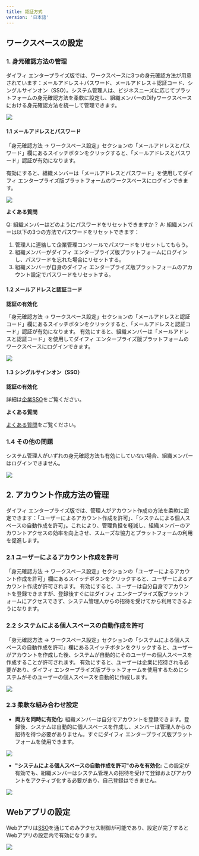 ```yaml
---
title: 認証方式
version: '日本語'
---
```


## ワークスペースの設定

### 1. 身元確認方法の管理

ダイフィ エンタープライズ版では、ワークスペースに3つの身元確認方法が用意されています：メールアドレス＋パスワード、メールアドレス＋認証コード、シングルサインオン（SSO）。システム管理人は、ビジネスニーズに応じてプラットフォームの身元確認方法を柔軟に設定し、組織メンバーのDifyワークスペースにおける身元確認方法を統一して管理できます。

![](/ja-jp/img/b40afe0926bfa2ce4fb3beef91928647.png)

#### 1.1 メールアドレスとパスワード

「身元確認方法 -> ワークスペース設定」セクションの「メールアドレスとパスワード」欄にあるスイッチボタンをクリックすると、「メールアドレスとパスワード」認証が有効になります。

有効にすると、組織メンバーは「メールアドレスとパスワード」を使用してダイフィ エンタープライズ版プラットフォームのワークスペースにログインできます。

![](/ja-jp/img/d662578521ad7452ca6895eea62ceef5.png)

**よくある質問**

Q: 組織メンバーはどのようにパスワードをリセットできますか？
A: 組織メンバーは以下の3つの方法でパスワードをリセットできます：
  1. 管理人に連絡して企業管理コンソールでパスワードをリセットしてもらう。
  2. 組織メンバーがダイフィ エンタープライズ版プラットフォームにログインし、パスワードを忘れた場合にリセットする。
  3. 組織メンバーが自身のダイフィ エンタープライズ版プラットフォームのアカウント設定でパスワードをリセットする。

#### 1.2 メールアドレスと認証コード

**認証の有効化**

「身元確認方法 -> ワークスペース設定」セクションの「メールアドレスと認証コード」欄にあるスイッチボタンをクリックすると、「メールアドレスと認証コード」認証が有効になります。
有効にすると、組織メンバーは「メールアドレスと認証コード」を使用してダイフィ エンタープライズ版プラットフォームのワークスペースにログインできます。

![](/ja-jp/img/4dfbbb983815001518b58334377989c0.png)

#### 1.3 シングルサインオン（SSO）

**認証の有効化**

詳細は[企業SSO](/administrator-guide/sso/introduction)をご覧ください。

**よくある質問**

[よくある質問](./faq)をご覧ください。

### 1.4 その他の問題

システム管理人がいずれの身元確認方法も有効にしていない場合、組織メンバーはログインできません。

![](/ja-jp/img/d15b2da7e3eb95b1578e24f0cb5b5889.png)

## 2. アカウント作成方法の管理

ダイフィ エンタープライズ版では、管理人がアカウント作成の方法を柔軟に設定できます：「ユーザーによるアカウント作成を許可」、「システムによる個人スペースの自動作成を許可」。これにより、管理負担を軽減し、組織メンバーのアカウントアクセスの効率を向上させ、スムーズな協力とプラットフォームの利用を促進します。

### 2.1 ユーザーによるアカウント作成を許可

「身元確認方法 -> ワークスペース設定」セクションの「ユーザーによるアカウント作成を許可」欄にあるスイッチボタンをクリックすると、ユーザーによるアカウント作成が許可されます。
有効にすると、ユーザーは自分自身でアカウントを登録できますが、登録後すぐにはダイフィ エンタープライズ版プラットフォームにアクセスできず、システム管理人からの招待を受けてから利用できるようになります。

### 2.2 システムによる個人スペースの自動作成を許可

「身元確認方法 -> ワークスペース設定」セクションの「システムによる個人スペースの自動作成を許可」欄にあるスイッチボタンをクリックすると、ユーザーがアカウントを作成した後、システムが自動的にそのユーザーの個人スペースを作成することが許可されます。
有効にすると、ユーザーは企業に招待される必要があり、ダイフィ エンタープライズ版プラットフォームを使用するためにシステムがそのユーザーの個人スペースを自動的に作成します。

![](/ja-jp/img/bb00878740a4edff77dada76c92b328f.png)

### 2.3 柔軟な組み合わせ設定

- **両方を同時に有効化:** 組織メンバーは自分でアカウントを登録できます。登録後、システムは自動的に個人スペースを作成し、メンバーは管理人からの招待を待つ必要がありません。すぐにダイフィ エンタープライズ版プラットフォームを使用できます。

![](/ja-jp/img/5b06691518202ae5905f466d74c8a0ac.png)

- **"システムによる個人スペースの自動作成を許可"のみを有効化:** この設定が有効でも、組織メンバーはシステム管理人の招待を受けて登録およびアカウントをアクティブ化する必要があり、自己登録はできません。

![](/ja-jp/img/9c905e586b9c02a5d8422ff29b08d53d.png)

## Webアプリの設定

Webアプリは[SSO](/administrator-guide/sso/introduction)を通じてのみアクセス制御が可能であり、設定が完了するとWebアプリの設定内で有効になります。

![](/ja-jp/img/6af05694158155999566a39df86ad4c6.png)
